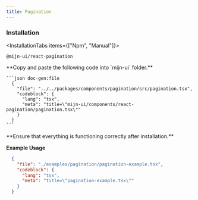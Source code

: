 ```yaml
---
title: Pagination
---
```



<ComponentPreview>
  <PaginationExample />
</ComponentPreview>

### Installation

<InstallationTabs items={["Npm", "Manual"]}>
  <InstallationTabsContent value="Npm">
  ```package-install
  @mijn-ui/react-pagination
  ```
  </InstallationTabsContent>
  <InstallationTabsContent value="Manual">
  <Steps>
  <Step>
   **Copy and paste the following code into `mijn-ui` folder.**

    ```json doc-gen:file
      {
        "file": "../../packages/components/pagination/src/pagination.tsx",
        "codeblock": {
          "lang": "tsx",
          "meta": "title=\"mijn-ui/components/react-pagination/pagination.tsx\""
        }
      }
    ```
  </Step>

  <Step>
  **Ensure that everything is functioning correctly after installation.**
  </Step>
</Steps>
</InstallationTabsContent>
</InstallationTabs>

**Example Usage**

```json doc-gen:file
  {
    "file": "./examples/pagination/pagination-example.tsx",
    "codeblock": {
      "lang": "tsx",
      "meta": "title=\"pagination-example.tsx\""
    }
  }
```

